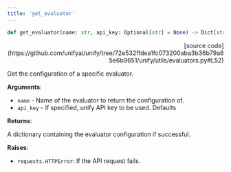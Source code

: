 ```yaml
---
title: 'get_evaluator'
---
```


```python
def get_evaluator(name: str, api_key: Optional[str] = None) -> Dict[str, Any]:
```

<p align="right">[source code](https://github.com/unifyai/unify/tree/72e532ffdea1fc073200aba3b36b79a65e6b9651/unify/utils/evaluators.py#L52)</p>

Get the configuration of a specific evaluator.

**Arguments**:

- `name` - Name of the evaluator to return the configuration of.
- `api_key` - If specified, unify API key to be used. Defaults



**Returns**:

A dictionary containing the evaluator configuration if successful.



**Raises**:

- `requests.HTTPError`: If the API request fails.